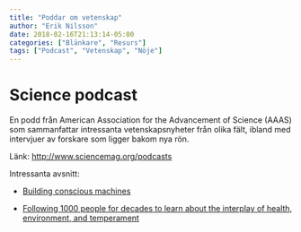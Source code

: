 ```yaml
---
title: "Poddar om vetenskap"
author: "Erik Nilsson"
date: 2018-02-16T21:13:14-05:00
categories: ["Blänkare", "Resurs"]
tags: ["Podcast", "Vetenskap", "Nöje"]
---
```


# Science podcast

En podd från American Association for the Advancement of Science (AAAS) som sammanfattar intressanta vetenskapsnyheter från olika fält, ibland med intervjuer av forskare som ligger bakom nya rön.

Länk: <http://www.sciencemag.org/podcasts>

Intressanta avsnitt: 

- [Building conscious machines](http://www.sciencemag.org/podcast/building-conscious-machines-tracing-asteroid-origins-and-how-world-s-oldest-forests-grew)

- [Following 1000 people for decades to learn about the interplay of health, environment, and temperament](http://www.sciencemag.org/podcast/following-1000-people-decades-learn-about-interplay-health-environment-and-temperament-and)
